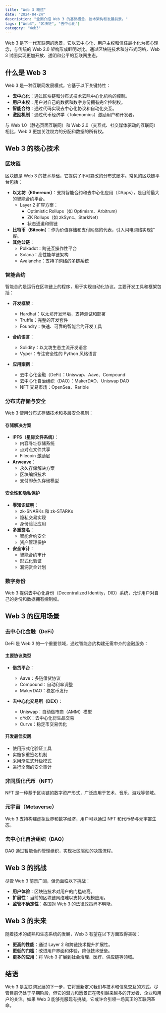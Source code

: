 ```yaml
---
title: "Web 3 概述"
date: "2024-04-24"
description: "全面介绍 Web 3 的基础概念、技术架构和发展前景。"
tags: ["Web3", "区块链", "去中心化"]
category: "Web3"
---
```


Web 3 是下一代互联网的愿景，它以去中心化、用户主权和信任最小化为核心理念，与传统的 Web 2.0 架构形成鲜明对比。通过区块链技术和分布式网络，Web 3 试图实现更加开放、透明和公平的互联网生态。

## 什么是 Web 3

Web 3 是一种互联网发展模式，它基于以下关键特性：

- **去中心化**：通过区块链和分布式技术去除中心化机构的控制。
- **用户主权**：用户对自己的数据和数字身份拥有完全控制权。
- **智能合约**：通过代码实现去中心化协议和自动化交互。
- **激励机制**：通过代币经济学（Tokenomics）激励用户和开发者。

与 Web 1.0（静态页面互联网）和 Web 2.0（交互式、社交媒体驱动的互联网）相比，Web 3 更加关注权力的分配和数据的所有权。

## Web 3 的核心技术

### 区块链

区块链是 Web 3 的技术基础，它提供了不可篡改的分布式账本。常见的区块链平台包括：

- **以太坊（Ethereum）**：支持智能合约和去中心化应用（DApps），是目前最大的智能合约平台。
  - Layer 2 扩容方案：
    - Optimistic Rollups（如 Optimism、Arbitrum）
    - ZK Rollups（如 zkSync、StarkNet）
    - 状态通道和侧链
- **比特币（Bitcoin）**：作为价值存储和支付网络的代表，引入闪电网络实现扩容。
- **其他公链**：
  - Polkadot：跨链互操作性平台
  - Solana：高性能单链架构
  - Avalanche：支持子网络的多链系统

### 智能合约

智能合约是运行在区块链上的程序，用于实现自动化协议。主要开发工具和框架包括：

- **开发框架**：

  - Hardhat：以太坊开发环境，支持测试和部署
  - Truffle：完整的开发套件
  - Foundry：快速、可靠的智能合约开发工具

- **合约语言**：

  - Solidity：以太坊生态主流开发语言
  - Vyper：专注安全性的 Python 风格语言

- **应用案例**：
  - 去中心化金融（DeFi）：Uniswap、Aave、Compound
  - 去中心化自治组织（DAO）：MakerDAO、Uniswap DAO
  - NFT 交易市场：OpenSea、Rarible

### 分布式存储与安全

Web 3 使用分布式存储技术和多层安全机制：

#### 存储解决方案

- **IPFS（星际文件系统）**：
  - 内容寻址存储系统
  - 点对点文件共享
  - Filecoin 激励层
- **Arweave**：
  - 永久存储解决方案
  - 区块编织技术
  - 支付即永久存储模型

#### 安全性和隐私保护

- **零知识证明**：
  - zk-SNARKs 和 zk-STARKs
  - 隐私交易实现
  - 身份验证应用
- **多重签名**：
  - 智能合约安全
  - 资产管理保护
- **安全审计**：
  - 智能合约审计
  - 形式化验证
  - 漏洞赏金计划

### 数字身份

Web 3 提供去中心化身份（Decentralized Identity，DID）系统，允许用户对自己的身份和数据拥有控制权。

## Web 3 的应用场景

### 去中心化金融（DeFi）

DeFi 是 Web 3 的一个重要领域，通过智能合约构建无需中介的金融服务：

#### 主要协议类型

- **借贷平台**：

  - Aave：多链借贷协议
  - Compound：自动利率调整
  - MakerDAO：稳定币发行

- **去中心化交易所（DEX）**：
  - Uniswap：自动做市商（AMM）模型
  - dYdX：去中心化衍生品交易
  - Curve：稳定币交易优化

#### 开发最佳实践

- 使用形式化验证工具
- 实施多重签名机制
- 采用渐进式升级模式
- 进行全面的安全审计

### 非同质化代币（NFT）

NFT 是一种基于区块链的数字资产形式，广泛应用于艺术、音乐、游戏等领域。

### 元宇宙（Metaverse）

Web 3 支持构建虚拟世界和数字经济，用户可以通过 NFT 和代币参与元宇宙生态。

### 去中心化自治组织（DAO）

DAO 通过智能合约管理组织，实现社区驱动的决策流程。

## Web 3 的挑战

尽管 Web 3 前景广阔，但仍面临以下挑战：

- **用户体验**：区块链技术对用户的门槛较高。
- **扩展性**：当前的区块链网络难以支持大规模应用。
- **监管不确定性**：各国对 Web 3 的法律政策尚不明晰。

## Web 3 的未来

随着技术的成熟和生态系统的发展，Web 3 有望在以下方面取得突破：

- **更高的性能**：通过 Layer 2 和跨链技术提升扩展性。
- **更低的门槛**：改进用户界面和体验，降低技术壁垒。
- **更多的应用**：将 Web 3 扩展到社会治理、医疗、供应链等领域。

## 结语

Web 3 是互联网发展的下一步，它将重新定义我们与技术和信息交互的方式。尽管目前仍处于早期阶段，但它的潜力和愿景正在吸引越来越多的开发者、企业和用户的关注。如果 Web 3 能够克服现有挑战，它或许会引领一场真正的互联网革命。

